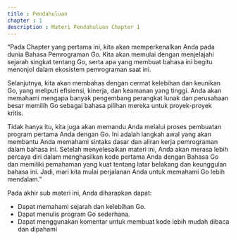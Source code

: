 ```yaml
---
title : Pendahuluan
chapter : 1
description : Materi Pendahuluan Chapter 1
---
```


“Pada Chapter yang pertama ini, kita akan memperkenalkan Anda pada dunia 
Bahasa Pemrograman Go. Kita akan memulai dengan menjelajahi sejarah 
singkat tentang Go, serta apa yang membuat bahasa ini begitu menonjol 
dalam ekosistem pemrograman saat ini.

Selanjutnya, kita akan membahas dengan cermat kelebihan dan keunikan Go, 
yang meliputi efisiensi, kinerja, dan keamanan yang tinggi. Anda akan 
memahami mengapa banyak pengembang perangkat lunak dan perusahaan 
besar memilih Go sebagai bahasa pilihan mereka untuk proyek-proyek kritis.

Tidak hanya itu, kita juga akan memandu Anda melalui proses pembuatan 
program pertama Anda dengan Go. Ini adalah langkah awal yang akan 
membantu Anda memahami sintaks dasar dan aliran kerja pemrograman dalam 
bahasa ini. Setelah menyelesaikan materi ini, Anda akan merasa lebih percaya 
diri dalam menghasilkan kode pertama Anda dengan Bahasa Go dan memiliki 
pemahaman yang kuat tentang latar belakang dan keunggulan bahasa ini. 
Jadi, mari kita mulai perjalanan Anda untuk memahami Go lebih mendalam.”

Pada akhir sub materi ini, Anda diharapkan dapat:

- Dapat memahami sejarah dan kelebihan Go.
- Dapat menulis program Go sederhana.
- Dapat menggunakan komentar untuk membuat kode lebih mudah 
  dibaca dan dipahami
